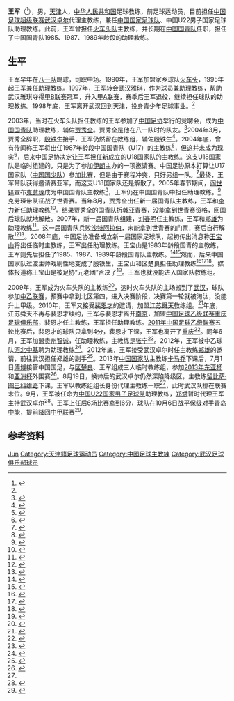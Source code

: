 {{Otheruses|王军}}
{{Football manager infobox
| playername = 王军
| fullname = 王军
| nickname = 二哥<ref name=t2013>{{cite news|title=二哥王军全勤83后国青队 与王宝山交锋甲B老对手|url=http://news.titan24.com/titan/48/08-11-21/138451.html|accessdate=2013-10-18|newspaper=体坛周报|date=2008-11-21|deadurl=yes|archiveurl=https://web.archive.org/web/20131019101805/http://news.titan24.com/titan/48/08-11-21/138451.html|archivedate=2013-10-19}}</ref>
| image = 
| countryofbirth = {{CHN}}
| cityofbirth = [[天津市|天津市]]
| dateofbirth = {{birth date and age|1964|11|1}}
| height = 
| position = 中场
| currentclub = [[武汉卓尔|武汉卓尔]]
| youthyears1 = 
| youthclubs1 = [[八一足球俱乐部|八一队]]
| years1 = 1990 - 1996
| clubs1 = [[火车头足球俱乐部|火车头]]
| caps1  = 
| goals1 = 
| years2 = 1997
| clubs2 = [[湖北武汉职业足球俱乐部|武汉雅琪]]
| caps2  = 
| goals2 = 
| manageryears1 = 1995 - 1996
| manageryears2 = 1997 - 1998
| manageryears3 = 2003 - 2008
| manageryears4 = 2009
| manageryears5 = 2010
| manageryears6 = 2011
| manageryears7 = 2011
| manageryears8 = 2012
| manageryears9 = 2012 - 2013
| manageryears10 = 2013 -
| manageryears11 = 2013
| manageryears12 = 2013 - 
| managerclubs1 = [[火车头足球俱乐部|火车头]]<small>(助理教练)</small>
| managerclubs2 = [[湖北武汉职业足球俱乐部|武汉雅琪]]<small>(助理教练)</small>
| managerclubs3 = [[中国国青队|中国国青队]]<small>(助理教练)</small>
| managerclubs4 = 火车头
| managerclubs5 = [[江苏舜天足球俱乐部|江苏舜天]]<small>(助理教练)</small>
| managerclubs6 = [[重庆足球俱乐部|重庆足球俱乐部]]<small>(助理教练)</small>
| managerclubs7 = [[贵州智诚|贵州智诚]]<small>(助理教练)</small>
| managerclubs8 = [[河北中基|河北中基]]<small>(助理教练)</small>
| managerclubs9 = [[武汉卓尔|武汉卓尔]]<small>(助理教练)</small>
| managerclubs10 = [[中国国家足球队|中国]]<small>(助理教练)</small>
| managerclubs11 = 武汉卓尔<small>(代理)</small>
| managerclubs12 = 中国U22<small>(助理教练)</small>
|}}
'''王军'''（{{bd|1964年|11月1日|catIdx=W王}}<ref>{{cite news|title=武汉卓尔俱乐部助理教练：王军|url=http://hb.sina.com.cn/news/w/2013-02-18/145453558.html|accessdate=2013-10-18|newspaper=新浪湖北综合|date=2013-02-18|archive-date=2013-10-19|archive-url=https://web.archive.org/web/20131019103049/http://hb.sina.com.cn/news/w/2013-02-18/145453558.html|dead-url=no}}</ref>），男，[[天津市|天津]]人，[[中华人民共和国|中华人民共和国]]足球教练，前足球运动员，目前担任[[中国足球超级联赛|中国足球超级联赛]][[武汉卓尔|武汉卓尔]]代理主教练，兼任[[中国国家足球队|中国国家足球队]]、中国U22男子国家足球队助理教练。此前，王军曾担任[[火车头足球俱乐部|火车头队]]主教练，并长期在[[中国国青队|中国国青队]]任职，担任了中国国青队1985、1987、1989年龄段的助理教练。

== 生平 ==
王军早年在[[八一足球俱乐部|八一队]]踢球，司职中场。1990年，王军加盟家乡球队[[火车头足球俱乐部|火车头]]，1995年起王军兼任助理教练。1997年，王军转会[[湖北武汉职业足球俱乐部|武汉雅琪]]，作为球员兼助理教练，帮助武汉雅琪夺得[[甲B联赛|甲B联赛]]冠军，升入[[甲A联赛|甲A联赛]]，赛季后王军退役，继续担任球队的助理教练。1998年底，王军离开武汉回到天津，投身青少年足球事业。<ref name=t2013/>

2003年，当时在火车头队担任教练的王军参加了[[中国足协|中国足协]]举行的竞聘会，成为[[中国国青队|中国国青队]]助理教练，辅佐[[贾秀全|贾秀全]]。贾秀全是他在八一队时的队友。<ref>{{cite news|title=国足里的天津教练 王军：交一份满意答卷|url=http://sports.enorth.com.cn/system/2004/01/22/000721773.shtml|accessdate=2013-10-18|newspaper=北方网|date=2004-01-22|archive-date=2013-10-19|archive-url=https://web.archive.org/web/20131019125026/http://sports.enorth.com.cn/system/2004/01/22/000721773.shtml|dead-url=no}}</ref>2004年3月，贾秀全辞职，[[殷铁生|殷铁生]]接手，王军仍然留在教练组，辅佐殷铁生<ref>{{cite news|title=殷铁生正式执掌国青教鞭 贾秀全时代宣告结束|url=http://sports.enorth.com.cn/system/2004/03/24/000755647.shtml|accessdate=2013-10-18|newspaper=北方网|date=2004-03-24|archive-date=2013-10-19|archive-url=https://web.archive.org/web/20131019125028/http://sports.enorth.com.cn/system/2004/03/24/000755647.shtml|dead-url=no}}</ref>。2004年底，曾有传闻称王军将出任1987年龄段中国国青队（U17）的主教练<ref>{{cite news|title=王军出任国青主帅 殷铁生有望重新返回联赛执教|url=http://sports.dbw.cn/system/2004/10/28/017620874.shtml|accessdate=2013-10-18|newspaper=搜狐|date=2004-10-28|archive-date=2016-03-04|archive-url=https://web.archive.org/web/20160304131814/http://sports.dbw.cn/system/2004/10/28/017620874.shtml|dead-url=no}}</ref>，但这并未成为现实<ref>{{cite news|title=“08之星”队12月6日启程 殷铁生：形成竞争是好事|url=http://sports.sina.com.cn/n/2004-12-01/10341277731.shtml|accessdate=2013-10-18|newspaper=济南时报|date=2004-12-01|archive-date=2013-10-19|archive-url=https://web.archive.org/web/20131019103010/http://sports.sina.com.cn/n/2004-12-01/10341277731.shtml|dead-url=no}}</ref>，后来中国足协决定让王军担任新成立的U18国家队的主教练。这支U18国家队是临时组建的，只是为了参加[[伊朗|伊朗]]主办的一项邀请赛。中国足协原本打算让U17国家队（[[中国国少队|中国国少队]]）参加比赛，但是由于赛程冲突，只好另组一队。<ref>{{cite news|title=殷家军变数大 U18最尴尬--三路青年军大势分析|url=http://sports.sohu.com/20050109/n223854276.shtml|accessdate=2013-10-18|newspaper=广州日报|date=2005-01-09|archive-date=2013-10-19|archive-url=https://web.archive.org/web/20131019134604/http://sports.sohu.com/20050109/n223854276.shtml|dead-url=no}}</ref>最终，王军带队获得邀请赛亚军，而这支U18国家队还是解散了。2005年春节期间，[[阎世铎|阎世铎]]宣布[[克劳琛|克劳琛]]成为中国国青队主教练<ref>{{cite news|title=足协领导拍拍脑袋 克劳琛就出世了|url=http://sports.sina.com.cn/s/2005-02-11/0324492993s.shtml|accessdate=2013-10-18|newspaper=深圳商报|date=2005-02-11|archive-date=2013-10-19|archive-url=https://web.archive.org/web/20131019103000/http://sports.sina.com.cn/s/2005-02-11/0324492993s.shtml|dead-url=no}}</ref>，王军仍在中国国青队中担任助理教练。<ref>{{cite news|title=克劳琛圈定中方三名助教：张海涛、王军、区楚良|url=http://sports.sina.com.cn/s/2005-04-08/0140537191s.shtml|accessdate=2013-10-18|newspaper=北京娱乐信报|date=2005-04-08|archive-date=2013-10-19|archive-url=https://web.archive.org/web/20131019102955/http://sports.sina.com.cn/s/2005-04-08/0140537191s.shtml|dead-url=no}}</ref>克劳琛带队征战了世青赛。当年8月，贾秀全出任新一届国青队主教练，王军和[[李力新|李力新]]任助理教练<ref>{{cite news|title=新国青队伍新鲜出炉 王军和李力新辅佐贾秀全|url=http://sports.sohu.com/20050824/n226774344.shtml|accessdate=2013-10-18|newspaper=河南日报网—大河报|date=2005-08-24|archive-date=2013-10-19|archive-url=https://web.archive.org/web/20131019134613/http://sports.sohu.com/20050824/n226774344.shtml|dead-url=no}}</ref>。结果贾秀全的国青队折戟亚青赛，没能拿到世青赛资格，回国后球队就地解散。2007年，新一届国青队组建，[[刘春明_(足球运动员)|刘春明]]任主教练，王军和[[郑雄_(足球教练)|郑雄]]为助理教练<ref>{{cite news|title=刘春明正式组建国青队点将47人 王军郑雄为助手|url=http://news.sohu.com/20070404/n249186149.shtml|accessdate=2013-10-18|newspaper=北方网|date=2007-04-04|archive-date=2013-10-19|archive-url=https://web.archive.org/web/20131019134556/http://news.sohu.com/20070404/n249186149.shtml|dead-url=no}}</ref>。这一届国青队兵败[[沙特阿拉伯|沙特阿拉伯]]，未能拿到世青赛的门票，赛后自行解散<ref>{{cite news|title=国青队教练组下周进京总结 主帅刘春明将担重任|url=http://sports.sohu.com/20081115/n260649615.shtml|accessdate=2013-10-18|newspaper=津报网-天津日报|date=2008-11-15|archive-date=2013-10-19|archive-url=https://web.archive.org/web/20131019134607/http://sports.sohu.com/20081115/n260649615.shtml|dead-url=no}}</ref><ref>{{cite news|title=国青失利面临自行解散 刘春明将总结亚青赛之行|url=http://sports.sina.com.cn/n/2008-11-10/09174062071.shtml|accessdate=2013-10-18|newspaper=新京报|date=2008-11-10|archive-date=2013-10-19|archive-url=https://web.archive.org/web/20131019103006/http://sports.sina.com.cn/n/2008-11-10/09174062071.shtml|dead-url=no}}</ref>。2008年底，中国足协准备成立新一届国家足球队，起初传出消息称[[王宝山|王宝山]]将出任临时主教练，王军出任助理教练。王宝山是1983年龄段国青的主教练，王军则先后担任了1985、1987、1989年龄段国青队主教练。<ref>{{cite news|title=国家队教练组确定 王军上调辅佐王宝山|url=http://sports.people.com.cn/GB/22134/22136/78758/8389295.html|accessdate=2013-10-18|newspaper=人民网-《京华时报》|date=2008-11-22|archive-date=2013-10-19|archive-url=https://web.archive.org/web/20131019094701/http://sports.people.com.cn/GB/22134/22136/78758/8389295.html|dead-url=no}}</ref><ref>{{cite news|title=国青“教父”王军襄助主帅 王宝山打造83后国足|url=http://sports.nen.com.cn/sports/world/15/3196515.shtml|accessdate=2013-10-18|newspaper=体坛网|date=2008-11-21|archive-url=https://web.archive.org/web/20131019071523/http://sports.nen.com.cn/sports/world/15/3196515.shtml|archive-date=2013-10-19|dead-url=yes}}</ref>然而，后来中国国家队过渡主帅戏剧性地变成了殷铁生，王宝山和区楚良担任助理教练<ref>{{cite news|title=否决王宝山扶正殷铁生 土帅率领国足冲击亚洲杯|url=http://sports.sohu.com/20081211/n261153393.shtml|accessdate=2013-10-18|newspaper=大河网-河南商报|date=2008-12-11|archive-date=2013-10-19|archive-url=https://web.archive.org/web/20131019134556/http://sports.sohu.com/20081211/n261153393.shtml|dead-url=no}}</ref><ref>{{cite news|title=“临时工”挂帅新国足 新国足还打算请洋帅|url=http://sports.qq.com/a/20081210/000087.htm|accessdate=2013-10-18|newspaper=半岛晨报|date=2008-12-10|archive-date=2013-10-19|archive-url=https://web.archive.org/web/20131019193543/http://sports.qq.com/a/20081210/000087.htm|dead-url=no}}</ref><ref>{{cite news|title=新一届国足正式集结遭尴尬 热身赛由7场缩至4场|url=http://sports.sohu.com/20081210/n261114478.shtml|accessdate=2013-10-18|newspaper=大洋网-广州日报|date=2008-12-10|archive-date=2013-10-19|archive-url=https://web.archive.org/web/20131019134621/http://sports.sohu.com/20081210/n261114478.shtml|dead-url=no}}</ref>。媒体报道称王宝山是被足协“元老团”否决了<ref>{{cite news|title=4因素导致王宝山"下课":人脉不如铁蛋 太过高调|url=http://sports.sohu.com/20081201/n260961588.shtml|accessdate=2013-10-18|newspaper=北方体育报|date=2008-12-01|archive-date=2013-10-19|archive-url=https://web.archive.org/web/20131019134617/http://sports.sohu.com/20081201/n260961588.shtml|dead-url=no}}</ref>。王军也就没能进入国家队教练组。

2009年，王军成为火车头队的主教练<ref>{{cite news|title=津旅全运开门红胜火车头 主帅直言只拿出七成功力|url=http://cnsoccer.titan24.com/2009-06-25/37797.html|accessdate=2013-10-18|newspaper=每日新报|date=2009-06-25|deadurl=yes|archiveurl=https://web.archive.org/web/20131019101805/http://cnsoccer.titan24.com/2009-06-25/37797.html|archivedate=2013-10-19}}</ref>，这时火车头队的主场搬到了[[武汉|武汉]]，球队参加[[中乙联赛|中乙联赛]]，预赛中拿到北区第四，进入决赛阶段，决赛第一轮就被淘汰，没能升上甲级。2010年，王军又接受[[裴恩才|裴恩才]]的邀请，加盟[[江苏舜天足球俱乐部|江苏舜天]]教练组。<ref>{{cite news|title=裴恩才招揽旧部入江苏 昔日武汉爱将或驰援锋线|url=http://sports.sohu.com/20100107/n269439615.shtml|accessdate=2013-10-18|newspaper=南京报业网-金陵晚报|date=2010-01-07|archive-date=2013-10-19|archive-url=https://web.archive.org/web/20131019134600/http://sports.sohu.com/20100107/n269439615.shtml|dead-url=no}}</ref>年底，江苏舜天不再与裴恩才续约，王军与裴恩才离开[[南京|南京]]，加盟[[中国足球乙级联赛|中国足球乙级联赛]][[重庆足球俱乐部|重庆足球俱乐部]]，裴恩才任主教练，王军担任助理教练。[[2011年中国足球乙级联赛|2011年中国足球乙级联赛]]五轮比赛后，裴恩才的球队只拿到4分，裴恩才下课，王军也离开了[[重庆|重庆]]<ref>{{cite news|title=裴恩才下课|url=http://www.cqwb.com.cn/cqwb/html/2011-06/07/content_271754.htm|accessdate=2013-10-18|newspaper=重庆晚报|date=2011-06-07|deadurl=yes|archiveurl=https://web.archive.org/web/20131019165025/http://www.cqwb.com.cn/cqwb/html/2011-06/07/content_271754.htm|archivedate=2013-10-19}}</ref>。同年6月，王军加盟[[贵州智诚|贵州智诚]]，任助理教练，主教练是[[张宁|张宁]]<ref>{{cite news|title=前国少主帅张宁出任中甲球队贵州智诚队主教练|url=http://www.xinhuanet.com/chinanews/2011-06/21/content_23062985.htm|accessdate=2013-10-18|newspaper=新华网贵州频道|date=2011-06-21|archive-date=2016-03-04|archive-url=https://web.archive.org/web/20160304112826/http://www.xinhuanet.com/chinanews/2011-06/21/content_23062985.htm|dead-url=no}}</ref>。2012年，王军被中乙球队[[河北中基|河北中基]]聘为助理教练<ref>{{cite news|title=河北中基快马加鞭全力冲甲|url=http://roll.sohu.com/20120714/n348142739.shtml|accessdate=2013-10-18|newspaper=燕赵晚报|date=2012-07-14|archive-date=2013-10-19|archive-url=https://web.archive.org/web/20131019134600/http://roll.sohu.com/20120714/n348142739.shtml|dead-url=no}}</ref>。2012年底，王军接受武汉卓尔时任主教练[[郑雄_(足球教练)|郑雄]]的邀请，前往武汉担任郑雄的副手<ref name=han2013>{{cite news|title=卓尔教练组组长：重点先提升斗志 防守争取改善|url=http://sports.dzwww.com/china/201308/t20130820_8822158.htm|accessdate=2013-10-18|newspaper=汉网-武汉晨报|date=2013-08-20|archive-url=https://web.archive.org/web/20131019160346/http://sports.dzwww.com/china/201308/t20130820_8822158.htm|archive-date=2013-10-19|dead-url=yes}}</ref>。2013年[[中国国家足球队|中国国家队]]主教练[[卡马乔|卡马乔]]下课后，7月1日[[傅博_(足球教练)|傅博]]接管中国国足，与[[区楚良|区楚良]]、王军组成三人临时教练组，参加[[2013年东亚杯|2013年东亚杯]]和[[亚洲杯|亚洲杯]]外围赛<ref>{{cite news|title=傅博正式就任国足临时主帅 只带队打东亚杯|url=http://news.xwh.cn/news/system/2013/07/02/010368478.shtml|accessdate=2013-10-18|newspaper=新文化网|date=2013-07-02|archive-url=https://web.archive.org/web/20131024160137/http://news.xwh.cn/news/system/2013/07/02/010368478.shtml|archive-date=2013-10-24|dead-url=yes}}</ref>。8月19日，换帅后的武汉卓尔仍然深陷降级区，主教练[[留比萨·图巴科维奇|留比萨·图巴科维奇]]下课，王军以教练组组长身份代理主教练一职<ref name=han2013/>，此时武汉队排在联赛末位。9月，王军被任命为[[中国U22国家男子足球队|中国U22国家男子足球队]]助理教练，[[郑斌|郑斌]]暂时代理王军主持武汉卓尔<ref name=cj2013>{{cite news|title=王军上调U22郑斌客串主教练 姚翰林复出卓尔欲取分|url=http://sports.sina.com.cn/j/2013-09-26/07106801323.shtml|accessdate=2013-10-18|newspaper=长江商报|date=2013-09-26|archive-date=2013-10-19|archive-url=https://web.archive.org/web/20131019103003/http://sports.sina.com.cn/j/2013-09-26/07106801323.shtml|dead-url=no}}</ref>。王军上任后6场比赛拿到6分，球队在10月6日战平保级对手[[青岛中能|青岛中能]]，提前降回[[中甲联赛|中甲联赛]]<ref>{{cite news|title=卓尔别灰心降级非世界末日 郑斌：来年争取返中超|url=http://www.hubeifc.com/whzallfc/whzallfc/2013-10-06/52582.html|accessdate=2013-10-19|newspaper=长江商报|date=2013-10-06|deadurl=yes|archiveurl=https://web.archive.org/web/20131019193803/http://www.hubeifc.com/whzallfc/whzallfc/2013-10-06/52582.html|archivedate=2013-10-19}}</ref>。

== 参考资料 ==
{{reflist|2}}

{{武汉卓尔主教练}}
{{1997年武汉雅琪名单}}
{{2013年中超分类名单武汉}}

{{Authority control}}
{{DEFAULTSORT:Wang王}}
[[Category:王姓|Jun]]
[[Category:天津籍足球运动员|Category:天津籍足球运动员]]
[[Category:中國足球主教練|Category:中國足球主教練]]
[[Category:武汉足球俱乐部球员|Category:武汉足球俱乐部球员]]